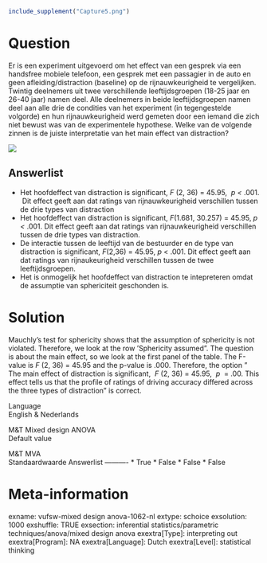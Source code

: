 ```r
include_supplement("Capture5.png")
```

Question
========
Er is een experiment uitgevoerd om het effect van een gesprek via een
handsfree mobiele telefoon, een gesprek met een passagier in de auto en
geen afleiding/distraction (baseline) op de rijnauwkeurigheid te
vergelijken. Twintig deelnemers uit twee verschillende leeftijdsgroepen
(18-25 jaar en 26-40 jaar) namen deel. Alle deelnemers in beide
leeftijdsgroepen namen deel aan alle drie de condities van het
experiment (in tegengestelde volgorde) en hun rijnauwkeurigheid werd
gemeten door een iemand die zich niet bewust was van de experimentele
hypothese. Welke van de volgende zinnen is de juiste interpretatie van
het main effect van distraction?  
  
  
![](Capture5.png)

Answerlist
----------
* Het hoofdeffect van distraction is significant, *F* (2, 36) = 45.95,  *p
  &lt;* .001.  Dit effect geeft aan dat ratings van rijnauwkeurigheid
  verschillen tussen de drie types van distraction
* Het hoofdeffect van distraction is significant, *F*(1.681, 30.257) =
  45.95, *p &lt;* .001. Dit effect geeft aan dat ratings van
  rijnauwkeurigheid verschillen tussen de drie types van distraction.
* De interactie tussen de leeftijd van de bestuurder en de type van
  distraction is significant, *F*(2,36) = 45.95, *p* &lt; .001. Dit effect
  geeft aan dat ratings van rijnaukeurigheid verschillen tussen de twee
  leeftijdsgroepen.
* Het is onmogelijk het hoofdeffect van distraction te intepreteren omdat
  de assumptie van sphericiteit geschonden is.

Solution
========





Mauchly's test for sphericity shows that the assumption of sphericity is
not violated. Therefore, we look at the row 'Sphericity assumed". The
question is about the main effect, so we look at the first panel of the
table. The F-value is *F* (2, 36) = 45.95 and the p-value is .000.
Therefore, the option " The main effect of distraction is significant,
 *F* (2, 36) = 45.95,  *p*  = .00. This effect tells us that the profile
of ratings of driving accuracy differed across the three types of
distraction" is correct.





Language  
English & Nederlands

M&T Mixed design ANOVA  
Default value

M&T MVA  
Standaardwaarde
Answerlist
----------
* True
* False
* False
* False

Meta-information
================
exname: vufsw-mixed design anova-1062-nl
extype: schoice
exsolution: 1000
exshuffle: TRUE
exsection: inferential statistics/parametric techniques/anova/mixed design anova
exextra[Type]: interpreting out
exextra[Program]: NA
exextra[Language]: Dutch
exextra[Level]: statistical thinking

